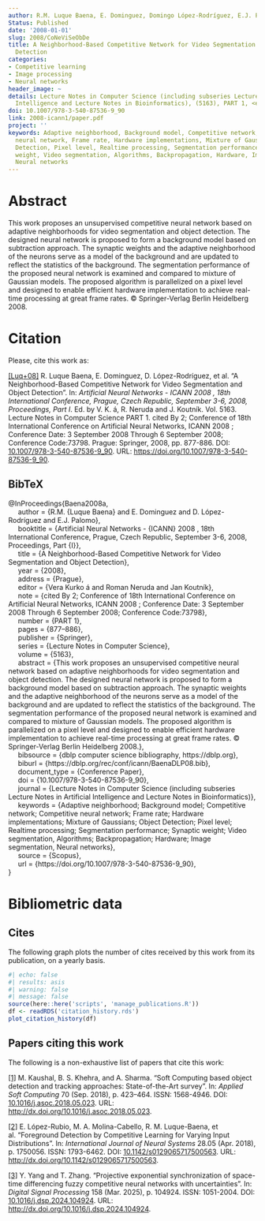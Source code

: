 ```yaml
---
author: R.M. Luque Baena, E. Dominguez, Domingo López-Rodríguez, E.J. Palomo
Status: Published
date: '2008-01-01'
slug: 2008/CoNeViSeObDe
title: A Neighborhood-Based Competitive Network for Video Segmentation and Object
  Detection
categories:
- Competitive learning
- Image processing
- Neural networks
header_image: ~
details: Lecture Notes in Computer Science (including subseries Lecture Notes in Artificial
  Intelligence and Lecture Notes in Bioinformatics), (5163), PART 1, <em>pp. 877&ndash;886</em>
doi: 10.1007/978-3-540-87536-9_90
link: 2008-icann1/paper.pdf
project: ''
keywords: Adaptive neighborhood, Background model, Competitive network, Competitive
  neural network, Frame rate, Hardware implementations, Mixture of Gaussians, Object
  Detection, Pixel level, Realtime processing, Segmentation performance, Synaptic
  weight, Video segmentation, Algorithms, Backpropagation, Hardware, Image segmentation,
  Neural networks
---
```



# Abstract


This work proposes an unsupervised competitive neural network based on adaptive neighborhoods for video segmentation and object detection. The designed neural network is proposed to form a background model based on subtraction approach. The synaptic weights and the adaptive neighborhood of the neurons serve as a model of the background and are updated to reflect the statistics of the background. The segmentation performance of the proposed neural network is examined and compared to mixture of Gaussian models. The proposed algorithm is parallelized on a pixel level and designed to enable efficient hardware implementation to achieve real-time processing at great frame rates. © Springer-Verlag Berlin Heidelberg 2008.












# Citation
Please, cite this work as:


<a name=bib-Baena2008a></a>[[Luq+08]](#cite-Baena2008a) R. Luque Baena, E. Dominguez, D. López-Rodríguez, et al. “A Neighborhood-Based Competitive Network for Video Segmentation and Object Detection”. In: _Artificial Neural Networks - ICANN 2008 , 18th International Conference, Prague, Czech Republic, September 3-6, 2008, Proceedings, Part I_. Ed. by V. K. á, R. Neruda and J. Koutník. Vol. 5163. Lecture Notes in Computer Science PART 1. cited By 2; Conference of 18th International Conference on Artificial Neural Networks, ICANN 2008 ; Conference Date: 3 September 2008 Through 6 September 2008; Conference Code:73798. Prague: Springer, 2008, pp. 877-886. DOI: [10.1007/978-3-540-87536-9_90](https://doi.org/10.1007%2F978-3-540-87536-9_90). URL: [https://doi.org/10.1007/978-3-540-87536-9_90](https://doi.org/10.1007/978-3-540-87536-9_90).

::: {.callout-note appearance="minimal" collapse=true}

## BibTeX

@InProceedings{Baena2008a,<br>&nbsp;&nbsp;&nbsp;&nbsp;  author = {R.M. {Luque Baena} and E. Dominguez and D. López-Rodríguez and E.J. Palomo},<br>&nbsp;&nbsp;&nbsp;&nbsp;  booktitle = {Artificial Neural Networks - {ICANN} 2008 , 18th International Conference, Prague, Czech Republic, September 3-6, 2008, Proceedings, Part {I}},<br>&nbsp;&nbsp;&nbsp;&nbsp;  title = {A Neighborhood-Based Competitive Network for Video Segmentation and Object Detection},<br>&nbsp;&nbsp;&nbsp;&nbsp;  year = {2008},<br>&nbsp;&nbsp;&nbsp;&nbsp;  address = {Prague},<br>&nbsp;&nbsp;&nbsp;&nbsp;  editor = {Vera Kurko á and Roman Neruda and Jan Koutník},<br>&nbsp;&nbsp;&nbsp;&nbsp;  note = {cited By 2; Conference of 18th International Conference on Artificial Neural Networks, ICANN 2008 ; Conference Date: 3 September 2008 Through 6 September 2008; Conference Code:73798},<br>&nbsp;&nbsp;&nbsp;&nbsp;  number = {PART 1},<br>&nbsp;&nbsp;&nbsp;&nbsp;  pages = {877--886},<br>&nbsp;&nbsp;&nbsp;&nbsp;  publisher = {Springer},<br>&nbsp;&nbsp;&nbsp;&nbsp;  series = {Lecture Notes in Computer Science},<br>&nbsp;&nbsp;&nbsp;&nbsp;  volume = {5163},<br>&nbsp;&nbsp;&nbsp;&nbsp;  abstract = {This work proposes an unsupervised competitive neural network based on adaptive neighborhoods for video segmentation and object detection. The designed neural network is proposed to form a background model based on subtraction approach. The synaptic weights and the adaptive neighborhood of the neurons serve as a model of the background and are updated to reflect the statistics of the background. The segmentation performance of the proposed neural network is examined and compared to mixture of Gaussian models. The proposed algorithm is parallelized on a pixel level and designed to enable efficient hardware implementation to achieve real-time processing at great frame rates. © Springer-Verlag Berlin Heidelberg 2008.},<br>&nbsp;&nbsp;&nbsp;&nbsp;  bibsource = {dblp computer science bibliography, https://dblp.org},<br>&nbsp;&nbsp;&nbsp;&nbsp;  biburl = {https://dblp.org/rec/conf/icann/BaenaDLP08.bib},<br>&nbsp;&nbsp;&nbsp;&nbsp;  document_type = {Conference Paper},<br>&nbsp;&nbsp;&nbsp;&nbsp;  doi = {10.1007/978-3-540-87536-9_90},<br>&nbsp;&nbsp;&nbsp;&nbsp;  journal = {Lecture Notes in Computer Science (including subseries Lecture Notes in Artificial Intelligence and Lecture Notes in Bioinformatics)},<br>&nbsp;&nbsp;&nbsp;&nbsp;  keywords = {Adaptive neighborhood; Background model; Competitive network; Competitive neural network; Frame rate; Hardware implementations; Mixture of Gaussians; Object Detection; Pixel level; Realtime processing; Segmentation performance; Synaptic weight; Video segmentation, Algorithms; Backpropagation; Hardware; Image segmentation, Neural networks},<br>&nbsp;&nbsp;&nbsp;&nbsp;  source = {Scopus},<br>&nbsp;&nbsp;&nbsp;&nbsp;  url = {https://doi.org/10.1007/978-3-540-87536-9_90},<br>}

:::



# Bibliometric data

## Cites

The following graph plots the number of cites received by this work from its publication, on a yearly basis.

```r
#| echo: false
#| results: asis
#| warning: false
#| message: false
source(here::here('scripts', 'manage_publications.R'))
df <- readRDS('citation_history.rds')
plot_citation_history(df)
```



## Papers citing this work

The following is a non-exhaustive list of papers that cite this work:


<a name=bib-Kaushal_2018></a>[[1]](#cite-Kaushal_2018) M. Kaushal, B. S. Khehra, and A. Sharma. “Soft Computing based object detection and tracking approaches: State-of-the-Art survey”. In: _Applied Soft Computing_ 70 (Sep. 2018), p. 423–464. ISSN: 1568-4946. DOI: [10.1016/j.asoc.2018.05.023](https://doi.org/10.1016%2Fj.asoc.2018.05.023). URL: [http://dx.doi.org/10.1016/j.asoc.2018.05.023](http://dx.doi.org/10.1016/j.asoc.2018.05.023).

<a name=bib-L_pez_Rubio_2018></a>[[2]](#cite-L_pez_Rubio_2018) E. López-Rubio, M. A. Molina-Cabello, R. M. Luque-Baena, et al. “Foreground Detection by Competitive Learning for Varying Input Distributions”. In: _International Journal of Neural Systems_ 28.05 (Apr. 2018), p. 1750056. ISSN: 1793-6462. DOI: [10.1142/s0129065717500563](https://doi.org/10.1142%2Fs0129065717500563). URL: [http://dx.doi.org/10.1142/s0129065717500563](http://dx.doi.org/10.1142/s0129065717500563).

<a name=bib-Yang_2025></a>[[3]](#cite-Yang_2025) Y. Yang and T. Zhang. “Projective exponential synchronization of space-time differencing fuzzy competitive neural networks with uncertainties”. In: _Digital Signal Processing_ 158 (Mar. 2025), p. 104924. ISSN: 1051-2004. DOI: [10.1016/j.dsp.2024.104924](https://doi.org/10.1016%2Fj.dsp.2024.104924). URL: [http://dx.doi.org/10.1016/j.dsp.2024.104924](http://dx.doi.org/10.1016/j.dsp.2024.104924).


